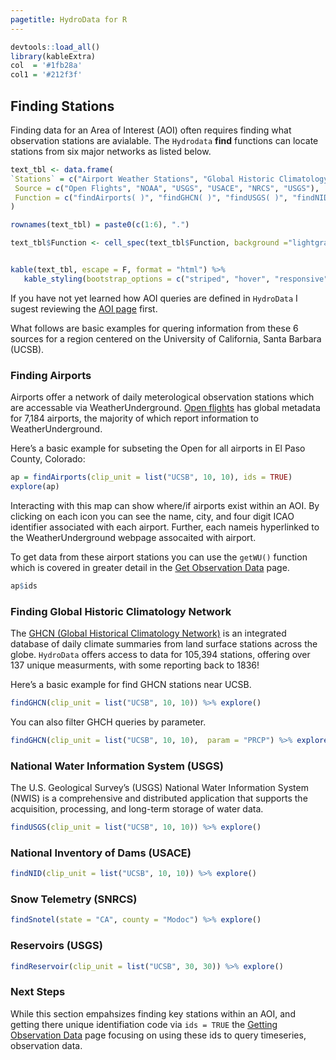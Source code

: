 ```yaml
---
pagetitle: HydroData for R
---
```


```r
devtools::load_all()
library(kableExtra)
col  = '#1fb28a'
col1 = '#212f3f'
```

## Finding Stations 

Finding data for an Area of Interest (AOI) often requires finding what observation stations are avialable. The `Hydrodata` **find** functions can locate stations from six major networks as listed below.

```r
text_tbl <- data.frame(
`Stations` = c("Airport Weather Stations", "Global Historic Climatology Network", "National Water Information System","National Inventory of Dams", "Snow Telemetry", "Reservoirs"),
 Source = c("Open Flights", "NOAA", "USGS", "USACE", "NRCS", "USGS"),
 Function = c("findAirports( )", "findGHCN( )", "findUSGS( )", "findNID( )", "findSnotel( )", "findReservoir( )" )
) 

rownames(text_tbl) = paste0(c(1:6), ".")

text_tbl$Function <- cell_spec(text_tbl$Function, background ="lightgray", color = col1)


kable(text_tbl, escape = F, format = "html") %>%
   kable_styling(bootstrap_options = c("striped", "hover", "responsive"))

```

If you have not yet learned how AOI queries are defined in `HydroData` I sugest reviewing the [AOI page](aoi.html) first. 

What follows are basic examples for quering information from these 6 sources for a region centered on the University of California, Santa Barbara (UCSB).

### Finding Airports

Airports offer a network of daily meterological observation stations which are accessable via WeatherUnderground. [Open flights](https://openflights.org/data.html) has global metadata for 7,184 airports, the majority of which report information to WeatherUnderground. 

Here's a basic example for subseting the Open for all airports in El Paso County, Colorado:

```r
ap = findAirports(clip_unit = list("UCSB", 10, 10), ids = TRUE)
explore(ap)
```

Interacting with this map can show where/if airports exist within an AOI. By clicking on each icon you can see the name, city, and four digit ICAO identifier associated with each airport. Further, each nameis hyperlinked to the  WeatherUnderground webpage assocaited with airport.

To get data from these airport stations you can use the `getWU()` function which is covered in greater detail in the [Get Observation Data](get_tab.html) page. 

```r
ap$ids
```

### Finding Global Historic Climatology Network

The [GHCN (Global Historical Climatology Network)](https://www.ncdc.noaa.gov/data-access/land-based-station-data/land-based-datasets/global-historical-climatology-network-ghcn) is an integrated database of daily climate summaries from land surface stations across the globe. `HydroData` offers access to data for 105,394 stations, offering over 137 unique measurments, with some reporting back to 1836!

Here's a basic example for find GHCN stations near UCSB.

```r
findGHCN(clip_unit = list("UCSB", 10, 10)) %>% explore()
```

You can also filter GHCH queries by parameter.

```r
findGHCN(clip_unit = list("UCSB", 10, 10),  param = "PRCP") %>% explore()
```

### National Water Information System (USGS)

The U.S. Geological Survey's (USGS) National Water Information System (NWIS) is a comprehensive and distributed application that supports the acquisition, processing, and long-term storage of water data.

```r
findUSGS(clip_unit = list("UCSB", 10, 10)) %>% explore()
```


### National Inventory of Dams (USACE)

```r
findNID(clip_unit = list("UCSB", 10, 10)) %>% explore()
```

### Snow Telemetry (SNRCS)

```r
findSnotel(state = "CA", county = "Modoc") %>% explore()
```

### Reservoirs (USGS)

```r
findReservoir(clip_unit = list("UCSB", 30, 30)) %>% explore()
```
### Next Steps

While this section empahsizes finding key stations within an AOI, and getting there unique identifiation code via `ids = TRUE` the [Getting Observation Data](get_tab.html) page focusing on using these ids to query timeseries, observation data. 



